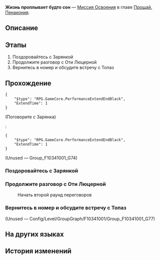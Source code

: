 {{Дополнить|Диалоги.}}
{{Миссия Инфобокс
|id              = 1034105
|Название        = 
|Изображение     = Миссия Освоения Жизнь проплывает будто сон.png
|Тип             = Миссия Освоения
|События         = 
|Глава           = Прощай, Пенакония
|Условия         = Завершена [[Миссия Освоения]] ''[[Река не течёт вспять]]''
|Персонажи       = Зарянка; Первопроходец; Светлячок; Яшма
|СтартЛокация    = «(Лучезарный шпат/Корма Освоения/Таталов/Парящая стрелка часов)»
|Мир             = Пенакония
|Локации         = «(Лучезарный шпат/Корма Освоения/Таталов/Парящая стрелка часов)»
|Предыдущая      = Река не течёт вспять
|Следующая       = Солдатская награда
|Награды         = Опыт Освоения*100; Звёздный нефрит*10; Путеводитель путешественника*2; Очищенный эфир*2; Часокредиты*50; Кредиты*20 000
}}
'''Жизнь проплывает будто сон''' — [[Миссия Освоения]] в главе [[Прощай, Пенакония]].

==Описание==
{{Описание|Когда КММ и Семья приступают ко второй части переговоров, Яшма неожиданно «плюётся ядом», чтобы остановить план старика Оти по выходу на рынок.<br />По плану Яшмы Звёздный экспресс тоже должен стать участником сделки. КММ приобретёт 30% акций Корпорации Пенаконии, затем передаст 5% Звёздному экспрессу, таким образом экипаж превратится в амбассадоров планеты празднеств.}}

==Этапы==
# Поздоровайтесь с Зарянкой
# Продолжите разговор с Оти Люцерной
# Вернитесь в номер и обсудите встречу с Топаз

==Прохождение==
{{Дополнить}}

:{{tx}}
<pre>{
	"$type": "RPG.GameCore.PerformanceExtendEndBlack",
	"ExtendTime": 1
}</pre>

;(Поговорите с Зарянка)
:{{tx}}
:<pre>{
	"$type": "RPG.GameCore.PerformanceExtendEndBlack",
	"ExtendTime": 1
}</pre>
<!--Unknown TalkSentence: 103413058-->
:<!--Unknown TalkSentence: 103413059-->
:<!--Unknown TalkSentence: 103413060-->
:<!--Unknown TalkSentence: 103413061-->
:<!--Unknown TalkSentence: 103415705-->
:<!--Unknown TalkSentence: 103415706-->
;(Unused &mdash; Group_F10341001_G74)
<!--Unknown TalkSentence: 103412951-->
{{Диалог Конец}}

===Поздоровайтесь с Зарянкой===
{{Описание миссии|локация=«(Лучезарный шпат/Корма Освоения/Таталов/Парящая стрелка часов)»|Встреча с Оти Люцерной удивила Топаз и Яшму. Они не ожидали, что он готовится к регистрации Корпорации Пенаконии на фондовой бирже.<br />Чтобы планы КММ на Пенаконии осуществились, во второй половине переговоров им придётся надавить на все уязвимые места старика Оти.<br />Яшма узнала, что Зарянка тоже на «Лучезарном шпате» и хочет познакомиться с космической суперзвездой.}}
{{Диалог Начало}}
{{Диалог Конец}}

===Продолжите разговор с Оти Люцерной===
{{Описание миссии|локация=«(Лучезарный шпат/Корма Освоения/Таталов/Парящая стрелка часов)»|Встреча с Оти Люцерной удивила Топаз и Яшму. Они не ожидали, что он готовится к регистрации Корпорации Пенаконии на фондовой бирже.<br />Чтобы планы КММ на Пенаконии осуществились, во второй половине переговоров им придётся надавить на все уязвимые места старика Оти.<br />Вторая половина встречи скоро начнётся. Яшма готовится бескомпромиссно контратаковать.}}
{{Диалог Начало}}

:{{Диалог|undefined}} Начать второй раунд переговоров
:{{tx}}
:{{tx}}
{{Диалог Конец}}

===Вернитесь в номер и обсудите встречу с Топаз===
{{Описание миссии|локация=«(Лучезарный шпат/Корма Освоения/Таталов/Парящая стрелка часов)»|Стоит показать небольшой пряник, и старику Оти приходится согласиться с условиями Яшмы.<br />Яшма завладела тайнами Пенаконии, и вмешательство Звёздного экспресса в происходящее стало дополнительной страховкой.<br />Обсудив основные вопросы, Яшма и Топаз хотят поделиться мыслями о том, чем ещё можно заняться на «Лучезарном шпате».}}
{{Диалог Начало}}
;(Unused &mdash; Config/Level/GroupGraph/F10341001/Group_F10341001_G77)
:{{tx}}
{{Диалог Конец}}

==На других языках==
{{На других языках
|en   = Life is But a Drifting Dream
|zhs  = 浮生若梦
|zht  = 浮生若夢
|ja   = 浮生若夢
|ko   = 우리집의 낙원
|es   = La vida es sueño
|fr   = La vie est comme un rêve
|ru   = Жизнь проплывает будто сон
|th   = ชีวิตล่องลอยดุจฝัน
|vi   = Phù Du Như Mộng
|de   = Das Leben fliegt vorüber wie ein Traum
|id   = Hidup Bagaikan Mimpi
|pt   = A Vida é um Sonho Flutuante
}}

==История изменений==
{{История изменений|2.7}}
